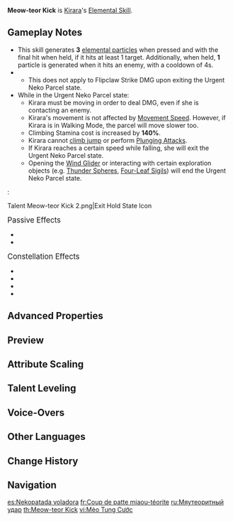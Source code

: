 {{Talent Infobox
|image         = Talent Meow-teor Kick.png
|character     = Kirara
|type          = Elemental Skill
|info          = '''{{Control|Tap|Press|Press}}'''<br>Leaps into the air with all the agility of a cat passing through the bushes, and thwacks her foes with a flying kick that deals {{Color|AoE Dendro DMG}} while creating a Shield of Safe Transport. This will also briefly apply {{Dendro}} to Kirara.<br>The shield will absorb {{Color|Dendro DMG}} with 250% effectiveness. The shield's DMG absorption will be based on Kirara's Max [[HP]] and will not exceed a certain percentage of that Max HP. The remaining DMG absorption on a Shield of Safe Transport will stack on a new one when it is created, and its duration will reset.<br><br>'''Hold'''<br>Out of her desire to "deliver within half a day," Kirara deploys a Shield of Safe Transport identical to the one that can be created by {{Control|tapping|pressing|pressing}} the skill. She will also curl up into a special express delivery box, entering the Urgent Neko Parcel state in order to move and fight more swiftly.<br><br>'''Urgent Neko Parcel'''<ul><li>Deals Dendro DMG to opponents she crashes into. This effect can be triggered once on each opponent every 0.5s.</li><li>When in this state, Kirara's movement speed, climbing speed, and jumping power are all increased, and her Stamina Consumption from climbing is increased.</li><li>When the duration ends or the skill is used again, a Flipclaw Strike more powerful than the attack in the {{Control|Tap|Press|Press}} Mode will be unleashed, dealing {{Color|AoE Dendro DMG}}.</li><li>The Urgent Neko Parcel state lasts a maximum of 10s. When the state ends, the skill will enter CD. The longer Kirara spends in this state, the longer the CD will be.</li><li>Sprinting or actively canceling climbing will end this state early.</li></ul>
|CD            = 8–12s
|scale_att1    = Max HP
|scale_att2    = ATK
|utility1      = Shield
|utility2      = Dendro Status to Self
|utility3      = Plunging Attack Disabled
|utility4      = Charged Attack Disabled
}}
{{Description|"So you wanna know the secret to speedy deliveries? Well, it's all in the legs!"}}
'''Meow-teor Kick''' is [[Kirara]]'s [[Elemental Skill]].

==Gameplay Notes==
* This skill generates '''3''' [[elemental particles]] when pressed and with the final hit when held, if it hits at least 1 target. Additionally, when held, '''1''' particle is generated when it hits an enemy, with a cooldown of 4s.
* {{Talent Note|snapshot|Urgent Neko Parcel Hit DMG|character=Kirara}}
** This does not apply to Flipclaw Strike DMG upon exiting the Urgent Neko Parcel state.
* While in the Urgent Neko Parcel state:
** Kirara must be moving in order to deal DMG, even if she is contacting an enemy.
** Kirara's movement is not affected by [[Movement Speed]]. However, if Kirara is in Walking Mode, the parcel will move slower too.
** Climbing Stamina cost is increased by '''140%'''.
** Kirara cannot [[Climbing#Climb Jump|climb jump]] or perform [[Plunging Attack]]s.
** If Kirara reaches a certain speed while falling, she will exit the Urgent Neko Parcel state.
** Opening the [[Wind Glider]] or interacting with certain exploration objects (e.g. [[Thunder Sphere]]s, [[Four-Leaf Sigil]]s) will end the Urgent Neko Parcel state.

:<gallery>
Talent Meow-teor Kick 2.png|Exit Hold State Icon
</gallery>

;<big>Passive Effects</big>
* {{Talent Note|ascension|1|Bewitching, Betwitching Tails|character=Kirara|talent=Meow-teor Kick}}
* {{Talent Note|ascension|2|Pupillary Variance|character=Kirara|talent=Meow-teor Kick}}

;<big>Constellation Effects</big>
* {{Talent Note|constellation|2|Perfectly Packaged}}
* {{Talent Note|constellation|3|Universal Recognition}}
* {{Talent Note|constellation|4|Steed of Skanda}}
* {{Talent Note|constellation|6|Countless Sights to See}}

==Advanced Properties==
{{Advanced Properties
|title   = Tail-Flicking Flying Kick DMG
|gu      = 1U
|icdtag  = none
|poise   = 100
|impulse = Air, 100, 800

|title2   = Urgent Neko Parcel Hit DMG 
|gu2      = 1U
|icdtag2  = Elemental Skill
|icdtype2 = 2.5s/3 Hits
|poise2   = 25
|impulse2 = Heavy, 250, 0

|title3   = Flipclaw Strike DMG 
|gu3      = 1U
|icdtag3  = none
|poise3   = 200
|impulse3 = Air, 100, 800

|title4   = Dendro to Self
|gu4      = 1U, 0.1s
|icdtag4  = &mdash;
|icdtype4 = &mdash;
|poise4   = &mdash;
|impulse4 = &mdash;
}}

==Preview==
{{Preview
|file1=Meow-teor Kick Press Preview
|caption1=Press

|file2=Meow-teor Kick Hold Preview
|caption2=Hold

|file3=Meow-teor Kick Jump Preview
|caption3=Hold (Jumping)

|file4=Meow-teor Kick Climb Preview
|caption4=Hold (Climbing)
}}

==Attribute Scaling==
{{Talent Scaling
|levels=13
|order=tail-flickingflyingkickdmg,shielddmgabsorption,maxshielddmgabsorption,shieldduration,urgentnekoparcelhitdmg,maxurgentnekoparcelduration,flipclawstrikedmg,cd
|titles=Tail-Flicking Flying Kick DMG,Shield DMG Absorption,Max Shield DMG Absorption,Shield Duration,Urgent Neko Parcel Hit DMG,Max Urgent Neko Parcel Duration,Flipclaw Strike DMG,CD
|tail-flickingflyingkickdmg_1=104
|tail-flickingflyingkickdmg_2=111.8
|tail-flickingflyingkickdmg_3=119.6
|tail-flickingflyingkickdmg_4=130
|tail-flickingflyingkickdmg_5=137.8
|tail-flickingflyingkickdmg_6=145.6
|tail-flickingflyingkickdmg_7=156
|tail-flickingflyingkickdmg_8=166.4
|tail-flickingflyingkickdmg_9=176.8
|tail-flickingflyingkickdmg_10=187.2
|tail-flickingflyingkickdmg_11=197.6
|tail-flickingflyingkickdmg_12=208
|tail-flickingflyingkickdmg_13=221
|shielddmgabsorption_1=10% Max HP+962.2313
|shielddmgabsorption_2=10.75% Max HP+1058.4679
|shielddmgabsorption_3=11.5% Max HP+1162.7241
|shielddmgabsorption_4=12.5% Max HP+1275
|shielddmgabsorption_5=13.25% Max HP+1395.2957
|shielddmgabsorption_6=14% Max HP+1523.611
|shielddmgabsorption_7=15% Max HP+1659.946
|shielddmgabsorption_8=16% Max HP+1804.3008
|shielddmgabsorption_9=17% Max HP+1956.6753
|shielddmgabsorption_10=18% Max HP+2117.0693
|shielddmgabsorption_11=19% Max HP+2285.4834
|shielddmgabsorption_12=20% Max HP+2461.917
|shielddmgabsorption_13=21.25% Max HP+2646.3704
|maxshielddmgabsorption_1=16% Max HP+1541.0796
|maxshielddmgabsorption_2=17.2% Max HP+1695.2089
|maxshielddmgabsorption_3=18.4% Max HP+1862.1824
|maxshielddmgabsorption_4=20% Max HP+2042
|maxshielddmgabsorption_5=21.2% Max HP+2234.6616
|maxshielddmgabsorption_6=22.4% Max HP+2440.1675
|maxshielddmgabsorption_7=24% Max HP+2658.5176
|maxshielddmgabsorption_8=25.6% Max HP+2889.7117
|maxshielddmgabsorption_9=27.2% Max HP+3133.7498
|maxshielddmgabsorption_10=28.8% Max HP+3390.632
|maxshielddmgabsorption_11=30.4% Max HP+3660.3584
|maxshielddmgabsorption_12=32% Max HP+3942.929
|maxshielddmgabsorption_13=34% Max HP+4238.3438
|shieldduration=12s
|urgentnekoparcelhitdmg_1=33.6
|urgentnekoparcelhitdmg_2=36.12
|urgentnekoparcelhitdmg_3=38.64
|urgentnekoparcelhitdmg_4=42
|urgentnekoparcelhitdmg_5=44.52
|urgentnekoparcelhitdmg_6=47.04
|urgentnekoparcelhitdmg_7=50.4
|urgentnekoparcelhitdmg_8=53.76
|urgentnekoparcelhitdmg_9=57.12
|urgentnekoparcelhitdmg_10=60.48
|urgentnekoparcelhitdmg_11=63.84
|urgentnekoparcelhitdmg_12=67.2
|urgentnekoparcelhitdmg_13=71.4
|maxurgentnekoparcelduration=10s
|flipclawstrikedmg_1=144
|flipclawstrikedmg_2=154.8
|flipclawstrikedmg_3=165.6
|flipclawstrikedmg_4=180
|flipclawstrikedmg_5=190.8
|flipclawstrikedmg_6=201.6
|flipclawstrikedmg_7=216
|flipclawstrikedmg_8=230.4
|flipclawstrikedmg_9=244.8
|flipclawstrikedmg_10=259.2
|flipclawstrikedmg_11=273.6
|flipclawstrikedmg_12=288
|flipclawstrikedmg_13=306
|cd=8s – 12s
}}

==Talent Leveling==
{{Talent Upgrade|Kirara}}

==Voice-Overs==
{{Talent VO}}

==Other Languages==
{{Other Languages
|en      = Meow-teor Kick
|zhs     = 呜喵町飞足
|zhs_rm  = Wūmiāodīng Fēizú
|zht     = 嗚喵町飛足
|zht_rm  = Wūmiāodīng Fēizú
|zh_tl   = 
|ja      = にゃんにゃん町飛脚
|ja_rm   = Nyan Nyan Machibikyaku
|ja_tl   = 
|ko      = 냥냥 골목 누비기
|ko_tl   = Meow-meow Criscrossing Alleys
|es      = Nekopatada voladora
|es_tl   = Flying Nekokick
|fr      = Coup de patte miaou-téorite
|fr_tl   = Meow-teor Paw Swipe
|ru      = Мяутеоритный удар
|ru_tl   = Meowteorite Kick
|th      = Meow-teor Kick
|vi      = Mèo Tung Cước
|vi_tl   = Kicking Cat
|de      = Miauteoritentritt
|de_tl   = Meow-teorite Kick
|id      = Meow-teor Kick
|pt      = Chute Miauteoro
|pt_tl   = 
|tr      = Miyav Jitsu
|tr_tl   = Meow Jitsu
|tr_note = A pun on Jiu-Jitsu
|it      = Calcio Miaoteoritico
|it_tl   = 
}}

==Change History==
{{Change History|3.7}}

==Navigation==
{{Talent Navbox|Kirara}}

[[es:Nekopatada voladora]]
[[fr:Coup de patte miaou-téorite]]
[[ru:Мяутеоритный удар]]
[[th:Meow-teor Kick]]
[[vi:Mèo Tung Cước]]